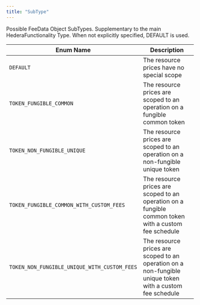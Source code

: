 ---
title: "SubType"
---


Possible FeeData Object SubTypes. Supplementary to the main HederaFunctionality Type. When not explicitly specified, DEFAULT is used.

| Enum Name                                    | Description                                                                                              |
| -------------------------------------------- | -------------------------------------------------------------------------------------------------------- |
| `DEFAULT`                                    | The resource prices have no special scope                                                                |
| `TOKEN_FUNGIBLE_COMMON`                      | The resource prices are scoped to an operation on a fungible common token                                |
| `TOKEN_NON_FUNGIBLE_UNIQUE`                  | The resource prices are scoped to an operation on a non-fungible unique token                            |
| `TOKEN_FUNGIBLE_COMMON_WITH_CUSTOM_FEES`     | The resource prices are scoped to an operation on a fungible common token with a custom fee schedule     |
| `TOKEN_NON_FUNGIBLE_UNIQUE_WITH_CUSTOM_FEES` | The resource prices are scoped to an operation on a non-fungible unique token with a custom fee schedule |
